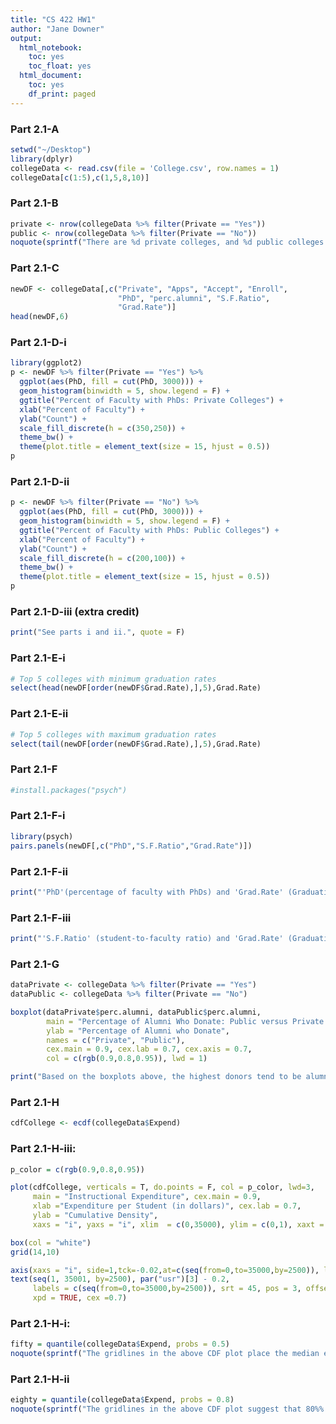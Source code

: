 ```yaml
---
title: "CS 422 HW1"
author: "Jane Downer"
output:
  html_notebook:
    toc: yes
    toc_float: yes
  html_document:
    toc: yes
    df_print: paged
---
```


### Part 2.1-A
```r
setwd("~/Desktop")
library(dplyr)
collegeData <- read.csv(file = 'College.csv', row.names = 1)
collegeData[c(1:5),c(1,5,8,10)]
```
### Part 2.1-B

```r
private <- nrow(collegeData %>% filter(Private == "Yes"))
public <- nrow(collegeData %>% filter(Private == "No"))
noquote(sprintf("There are %d private colleges, and %d public colleges in the dataset.", private, public))
```

### Part 2.1-C
```r
newDF <- collegeData[,c("Private", "Apps", "Accept", "Enroll",
                        "PhD", "perc.alumni", "S.F.Ratio",
                        "Grad.Rate")]
head(newDF,6)
```

### Part 2.1-D-i
```r
library(ggplot2)
p <- newDF %>% filter(Private == "Yes") %>%
  ggplot(aes(PhD, fill = cut(PhD, 3000))) + 
  geom_histogram(binwidth = 5, show.legend = F) + 
  ggtitle("Percent of Faculty with PhDs: Private Colleges") + 
  xlab("Percent of Faculty") +
  ylab("Count") +
  scale_fill_discrete(h = c(350,250)) +
  theme_bw() + 
  theme(plot.title = element_text(size = 15, hjust = 0.5))
p

```
### Part 2.1-D-ii
```r
p <- newDF %>% filter(Private == "No") %>%
  ggplot(aes(PhD, fill = cut(PhD, 3000))) + 
  geom_histogram(binwidth = 5, show.legend = F) + 
  ggtitle("Percent of Faculty with PhDs: Public Colleges") + 
  xlab("Percent of Faculty") +
  ylab("Count") +
  scale_fill_discrete(h = c(200,100)) +
  theme_bw() + 
  theme(plot.title = element_text(size = 15, hjust = 0.5))
p

```

### Part 2.1-D-iii (extra credit)
```r
print("See parts i and ii.", quote = F)
```


### Part 2.1-E-i
```r
# Top 5 colleges with minimum graduation rates
select(head(newDF[order(newDF$Grad.Rate),],5),Grad.Rate)
```

### Part 2.1-E-ii
```r
# Top 5 colleges with maximum graduation rates
select(tail(newDF[order(newDF$Grad.Rate),],5),Grad.Rate)
```

### Part 2.1-F
```r
#install.packages("psych")
```

### Part 2.1-F-i
```r
library(psych)
pairs.panels(newDF[,c("PhD","S.F.Ratio","Grad.Rate")])
```

### Part 2.1-F-ii
```r
print("'PhD'(percentage of faculty with PhDs) and 'Grad.Rate' (Graduation Rate) are positively correlated. This makes sense, because academically driven students and faculty are likely drawn to the same institutions.", quote = F)
```

### Part 2.1-F-iii
```r
print("'S.F.Ratio' (student-to-faculty ratio) and 'Grad.Rate' (Graduation Rate) are negatively correlated. This makes sense. A higher S.F.Ratio implies that there are fewer resources available to students, which could explain lower graduation rates.", quote = F)
```

### Part 2.1-G
```r
dataPrivate <- collegeData %>% filter(Private == "Yes")
dataPublic <- collegeData %>% filter(Private == "No")

boxplot(dataPrivate$perc.alumni, dataPublic$perc.alumni,
        main = "Percentage of Alumni Who Donate: Public versus Private Colleges",
        ylab = "Percentage of Alumni who Donate",
        names = c("Private", "Public"),
        cex.main = 0.9, cex.lab = 0.7, cex.axis = 0.7,
        col = c(rgb(0.9,0.8,0.95)), lwd = 1)

print("Based on the boxplots above, the highest donors tend to be alumni of private colleges.", quote = F)
```

### Part 2.1-H
```r
cdfCollege <- ecdf(collegeData$Expend)
```

### Part 2.1-H-iii:
```r
p_color = c(rgb(0.9,0.8,0.95))

plot(cdfCollege, verticals = T, do.points = F, col = p_color, lwd=3,
     main = "Instructional Expenditure", cex.main = 0.9,
     xlab ="Expenditure per Student (in dollars)", cex.lab = 0.7,
     ylab = "Cumulative Density",
     xaxs = "i", yaxs = "i", xlim  = c(0,35000), ylim = c(0,1), xaxt = 'n', cex.axis = 0.7)

box(col = "white")
grid(14,10)

axis(xaxs = "i", side=1,tck=-0.02,at=c(seq(from=0,to=35000,by=2500)), labels = F)
text(seq(1, 35001, by=2500), par("usr")[3] - 0.2,
     labels = c(seq(from=0,to=35000,by=2500)), srt = 45, pos = 3, offset = 1,
     xpd = TRUE, cex =0.7)
```
### Part 2.1-H-i:
```r
fifty = quantile(collegeData$Expend, probs = 0.5)
noquote(sprintf("The gridlines in the above CDF plot place the median expenditure between $7500 and $10,000 per student -- roughly $8500. Upon performing the actual calculation, we find that the true value is $%0.f, which is not far off from the estimate.", fifty))
```

### Part 2.1-H-ii
```r
eighty = quantile(collegeData$Expend, probs = 0.8)
noquote(sprintf("The gridlines in the above CDF plot suggest that 80%% of students pay below a value that is betwen $10,000 and $12,500 -- about $11,500. Upon performing the actual calculation, we find that the true value is $%0.f, which is not far off from the estimate.", eighty))
```
